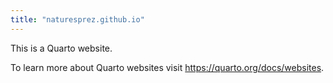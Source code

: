 ```yaml
---
title: "naturesprez.github.io"
---
```


This is a Quarto website.

To learn more about Quarto websites visit <https://quarto.org/docs/websites>.
